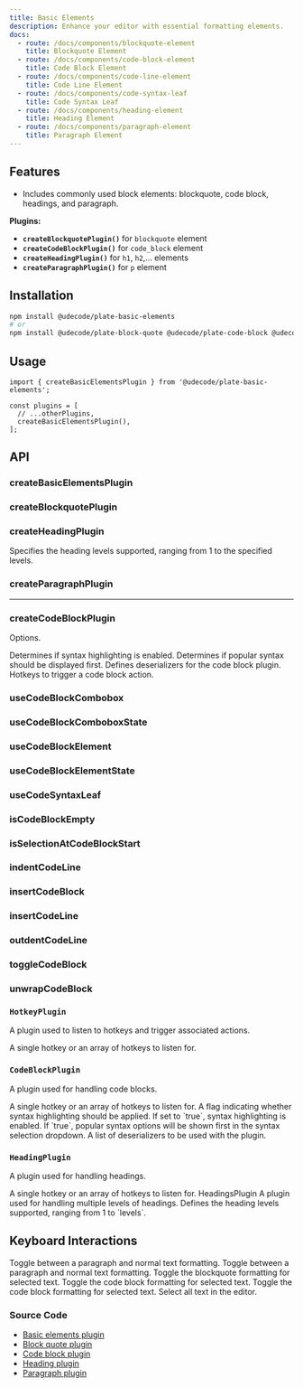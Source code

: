 ```yaml
---
title: Basic Elements
description: Enhance your editor with essential formatting elements.
docs:
  - route: /docs/components/blockquote-element
    title: Blockquote Element
  - route: /docs/components/code-block-element
    title: Code Block Element
  - route: /docs/components/code-line-element
    title: Code Line Element
  - route: /docs/components/code-syntax-leaf
    title: Code Syntax Leaf
  - route: /docs/components/heading-element
    title: Heading Element
  - route: /docs/components/paragraph-element
    title: Paragraph Element
---
```


<ComponentPreview name="playground-demo" id="basicnodes" />

<PackageInfo>

## Features

- Includes commonly used block elements: blockquote, code block, headings, and paragraph.

</PackageInfo>

**Plugins:**

- **`createBlockquotePlugin()`** for `blockquote` element
- **`createCodeBlockPlugin()`** for `code_block` element
- **`createHeadingPlugin()`** for `h1`, `h2`,... elements
- **`createParagraphPlugin()`** for `p` element

## Installation

```bash
npm install @udecode/plate-basic-elements
# or
npm install @udecode/plate-block-quote @udecode/plate-code-block @udecode/plate-heading @udecode/plate-paragraph
```

## Usage

```tsx
import { createBasicElementsPlugin } from '@udecode/plate-basic-elements';

const plugins = [
  // ...otherPlugins,
  createBasicElementsPlugin(),
];
```

## API

### createBasicElementsPlugin

### createBlockquotePlugin

### createHeadingPlugin

<APIAttributes>
<APIItem name="levels" type="number" optional>
Specifies the heading levels supported, ranging from 1 to the specified levels.

</APIItem>
</APIAttributes>

### createParagraphPlugin

---

### createCodeBlockPlugin

<APIAttributes>

Options.

<APIItem name="syntax" type="boolean" optional>
Determines if syntax highlighting is enabled.

</APIItem>
<APIItem name="syntaxPopularFirst" type="boolean" optional>
Determines if popular syntax should be displayed first.

</APIItem>
<APIItem name="deserializers" type="string[]" optional>
Defines deserializers for the code block plugin.

</APIItem>
<APIItem name="hotkey" type="string | string[]" optional>
Hotkeys to trigger a code block action.

</APIItem>
</APIAttributes>

### useCodeBlockCombobox

### useCodeBlockComboboxState

### useCodeBlockElement

### useCodeBlockElementState

### useCodeSyntaxLeaf

### isCodeBlockEmpty

### isSelectionAtCodeBlockStart

### indentCodeLine

### insertCodeBlock

### insertCodeLine

### outdentCodeLine

### toggleCodeBlock

### unwrapCodeBlock

### `HotkeyPlugin`

A plugin used to listen to hotkeys and trigger associated actions.

<APIParameters>
  <APIItem name="hotkey" type="string | string[]" optional>
    A single hotkey or an array of hotkeys to listen for.
  </APIItem>
</APIParameters>

### `CodeBlockPlugin`

A plugin used for handling code blocks.

<APIParameters>
  <APIItem name="hotkey" type="string | string[]" optional>
    A single hotkey or an array of hotkeys to listen for.
  </APIItem>
  <APIItem name="syntax" type="boolean" optional>
    A flag indicating whether syntax highlighting should be applied. If set to
    `true`, syntax highlighting is enabled.
  </APIItem>
  <APIItem name="syntaxPopularFirst" type="boolean" optional>
    If `true`, popular syntax options will be shown first in the syntax
    selection dropdown.
  </APIItem>
  <APIItem name="deserializers" type="string[]" optional>
    A list of deserializers to be used with the plugin.
  </APIItem>
</APIParameters>

### `HeadingPlugin`

A plugin used for handling headings.

<APIParameters>
  <APIItem name="hotkey" type="string | string[]" optional>
    A single hotkey or an array of hotkeys to listen for.
  </APIItem>
</APIParameters>
HeadingsPlugin A plugin used for handling multiple levels of headings.

<APIParameters>
  <APIItem name="levels" type="number" optional>
    Defines the heading levels supported, ranging from 1 to `levels`.
  </APIItem>
</APIParameters>

## Keyboard Interactions

<KeyTable>
  <KeyTableItem hotkey="⌘ + ⌥ + 0">
    Toggle between a paragraph and normal text formatting.
  </KeyTableItem>
  <KeyTableItem hotkey="⌘ + ⌥ + 1">
    Toggle between a paragraph and normal text formatting.
  </KeyTableItem>
  <KeyTableItem hotkey="⌃ + ⇧ + .">
    Toggle the blockquote formatting for selected text.
  </KeyTableItem>
  <KeyTableItem hotkey="⌃ + ⌥ + 8">
    Toggle the code block formatting for selected text.
  </KeyTableItem>
  <KeyTableItem hotkey="⌃ + ⇧ + 8">
    Toggle the code block formatting for selected text.
  </KeyTableItem>
  <KeyTableItem hotkey="⌘ + A">Select all text in the editor.</KeyTableItem>
</KeyTable>

### Source Code

- [Basic elements plugin](https://github.com/udecode/plate/blob/plate-ui-tw/packages/basic-elements/src/createBasicElementPlugins.ts)
- [Block quote plugin](https://github.com/udecode/plate/blob/plate-ui-tw/packages/block-quote/src/createBlockquotePlugin.ts)
- [Code block plugin](https://github.com/udecode/plate/blob/plate-ui-tw/packages/code-block/src/createCodeBlockPlugin.ts)
- [Heading plugin](https://github.com/udecode/plate/blob/plate-ui-tw/packages/heading/src/createHeadingPlugin.ts)
- [Paragraph plugin](https://github.com/udecode/plate/blob/plate-ui-tw/packages/paragraph/src/createParagraphPlugin.ts)
